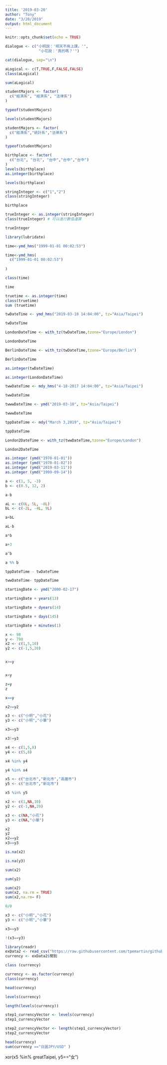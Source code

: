 ```yaml
---
title: '2019-03-20'
author: "Tony"
date: "3/20/2019"
output: html_document
---
```


```r
knitr::opts_chunk$set(echo = TRUE)
```


```r
dialogue <- c("小明說：'明天不用上課。'",
               "小花說：'真的嗎？'")

cat(dialogue, sep="\n")
```

            
                  

```r
aLogical <- c(T,TRUE,F,FALSE,FALSE)
class(aLogical)
```

```r
sum(aLogical)
```

```r
studentMajors <- factor(
  c("經濟系", "經濟系", "法律系")
)
```

```r
typeof(studentMajors)
```

```r
levels(studentMajors)
```


```r
studentMajors <- factor(
  c("經濟系","統計系","法律系")
)
```

```r
typeof(studentMajors)
```

```r
birthplace <- factor(
  c("台北", "台北", "台中","台中","台中")
)
levels(birthplace)
as.integer(birthplace)
```

```r
levels(birthplace)
```

```r
stringInteger <- c("1","2")
class(stringInteger)
```

```r
birthplace
```

```r
trueInteger <- as.integer(stringInteger)
class(trueInteger) # 可以進行數值運算
```

```r
trueInteger
```


```r
library(lubridate)
```

```r
time<-ymd_hms("1999-01-01 00:02:53") 
```


```r
time<-ymd_hms(
  c("1999-01-01 00:02:53")
   
)
```

```r
class(time)
```

```r
time
```

```r
truetime <- as.integer(time)
class(truetime) 
sum (truetime)
```

```r
twDateTime <- ymd_hms("2019-03-18 14:04:00", tz="Asia/Taipei")
```

```r
twDateTime
```

```r
LondonDateTime <- with_tz(twDateTime,tzone="Europe/London")
```

```r
LondonDateTime
```
```r
BerlinDateTime <- with_tz(twDateTime,tzone="Europe/Berlin")
```

```r
BerlinDateTime
```

```r
as.integer(twDateTime)
```


```r
as.integer(LondonDateTime)
```

```r
twwDateTime <- mdy_hms("4-18-2017 14:04:00", tz="Asia/Taipei")
```

```r
twwDateTime
```

```r
twwwDateTime <- ymd("2019-03-18", tz="Asia/Taipei")
```

```r
twwwDateTime
```

```r
tppDateTime <- mdy("March 3,2019", tz="Asia/Taipei")
```

```r
tppDateTime
```

```r
London2DateTime <- with_tz(twwDateTime,tzone="Europe/London")
```

```r
London2DateTime
```

```r
as.integer (ymd("1970-01-01"))
as.integer (ymd("1970-01-02")) 
as.integer (ymd("2019-03-11"))
as.integer (ymd("1999-09-14"))
```

```r
a <- c(1, 5, -3)
b <- c(0.5, 12, 2)
```

```r
a-b
```

```r
aL <- c(6L, 5L, -8L)
bL <- c(-2L, -4L, 9L)
```

```r
a+bL
```

```r
aL-b
```

```r
a*b
```

```r
a+3
```

```r
a^b

```

```r

a %% b
```

```r
tppDateTime - twDateTime
```

```r
twwDateTime- tppDateTime
```

```r
startingDate <- ymd("2000-02-17")
```

```r
startingDate + years(13)
```

```r
startingDate + dyears(14)
```

```r
startingDate + days(145)
```

```r
startingDate + minutes(1)
```

```r
x <- 98
y <- 798
x2 <- c(1,5,10)
y2 <- c(-1,5,20)
```
```r

```

```r
x>=y
```
```r

```

```r
x<y
```

```r
z=y
z
```

```r
x==y
```

```r
x2>=y2
```
```r
x3 <- c("小明","小花")
y3 <- c("小明","小華")
```

```r
x3==y3
```

```r
x3!=y3
```

```r
x4 <- c(1,5,8)
y4 <- c(5,8)

x4 %in% y4
```

```r
y4 %in% x4
```

```r
x5 <- c("台北市","新北市","高雄市")
y5 <- c("台北市","新北市")

x5 %in% y5
```

```r
x2 <- c(1,NA,10)
y2 <- c(-1,NA,20)

x3 <- c(NA,"小花")
y3 <- c(NA,"小華")
```

```r
x2
y2
x2==y2
x3==y3
```

```r
is.na(x2)
```

```r
is.na(y3)
```

```r
sum(x2)
```

```r
sum(y2)
```
```r
sum(x2)
sum(x2, na.rm = TRUE)
sum(x2,na.rm= F)
```

```r
0/0
```

```r
x3 <- c("小明","小花")
y3 <- c("小明","小華")
```

```r
x3==y3
```

```r
!(x3==y3)
```

```r
library(readr)
exData2 <- read_csv("https://raw.githubusercontent.com/tpemartin/github-data/master/exData2.csv")
currency <- exData2$幣別

```

```r
class (currency)
```

```r
currency <- as.factor(currency)
class(currency)
```

```r
head(currency)

```

```r
levels(currency)
```

```r
length(levels(currency))
```

```r
step1_currencyVector <- levels(currency)
step1_currencyVector
```

```r
step2_currencyVector <- length(step1_currencyVector)
step2_currencyVector
```

```r
head(currency)
sum(currency =="日圓JPY/USD" )
```

xor(x5 %in% greatTaipei, y5=="女")